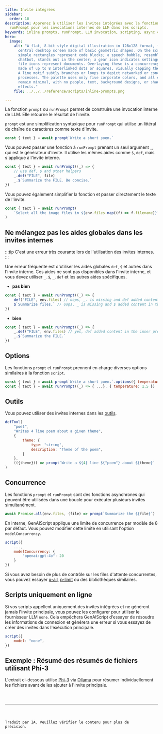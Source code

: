 ```yaml
---
title: Invite intégrées
sidebar:
  order: 10
description: Apprenez à utiliser les invites intégrées avec la fonction
  runPrompt pour les invocations internes de LLM dans les scripts.
keywords: inline prompts, runPrompt, LLM invocation, scripting, async calls
hero:
  image:
    alt: "A flat, 8-bit style digital illustration in 128x128 format, featuring a
      central desktop screen made of basic geometric shapes. On the screen:
      simple rectangles represent code blocks; a speech bubble, resembling a
      chatbot, stands out in the center; a gear icon indicates settings; stacked
      file icons represent documents. Overlaying these is a concurrency diagram
      made of up to 8 interlinked dots or squares, visually capping the series.
      A line motif subtly branches or loops to depict networked or concurrent
      processes. The palette uses only five corporate colors, and all components
      remain minimal, with no people, text, background designs, or shading
      effects."
    file: ../../../reference/scripts/inline-prompts.png

---
```



La fonction `prompt` ou `runPrompt` permet de construire une invocation interne de LLM. Elle retourne le résultat de l'invite.

<YouTube id="https://youtu.be/lnjvPVXgC9k" posterQuality="high" />

`prompt` est une simplification syntaxique pour `runPrompt` qui utilise un littéral de chaîne de caractères comme texte d'invite.

```js
const { text } = await prompt`Write a short poem.`
```

Vous pouvez passer une fonction à `runPrompt` prenant un seul argument `_`, qui est le générateur d'invite.
Il utilise les mêmes aides comme `$`, `def`, mais s'applique à l'invite interne.

```js
const { text } = await runPrompt((_) => {
    // use def, $ and other helpers
    _.def("FILE", file)
    _.$`Summarize the FILE. Be concise.`
})
```

Vous pouvez également simplifier la fonction et passer directement le texte de l'invite.

```js
const { text } = await runPrompt(
    `Select all the image files in ${env.files.map((f) => f.filename)}`
)
```

## Ne mélangez pas les aides globales dans les invites internes

:::tip
C'est une erreur très courante lors de l'utilisation des invites internes.
:::

Une erreur fréquente est d'utiliser les aides globales `def`, `$` et autres dans l'invite interne.
Ces aides ne sont pas disponibles dans l'invite interne, et vous devez utiliser `_.$`, `_.def` et les autres aides spécifiques.

* **pas bien**

```js "def"
const { text } = await runPrompt((_) => {
    def("FILE", env.files) // oops, _. is missing and def added content in the main prompt
    $`Summarize files.` // oops, _ is missing and $ added content in the main prompt
})
```

* **bien**

```js "_.def"
const { text } = await runPrompt((_) => {
    _.def("FILE", env.files) // yes, def added content in the inner prompt
    _.$`Summarize the FILE.`
})
```

## Options

Les fonctions `prompt` et `runPrompt` prennent en charge diverses options similaires à la fonction `script`.

```js
const { text } = await prompt`Write a short poem.`.options({ temperature: 1.5 })
const { text } = await runPrompt((_) => { ...}, { temperature: 1.5 })
```

## Outils

Vous pouvez utiliser des invites internes dans les [outils](../../../reference/reference/scripts/tools/).

```js
defTool(
    "poet",
    "Writes 4 line poem about a given theme",
    {
        theme: {
            type: "string",
            description: "Theme of the poem",
        }
    },
    (({theme})) => prompt`Write a ${4} line ${"poem"} about ${theme}`
)
```

## Concurrence

Les fonctions `prompt` et `runPrompt` sont des fonctions asynchrones qui peuvent être utilisées dans une boucle pour exécuter plusieurs invites simultanément.

```js
await Promise.all(env.files, (file) => prompt`Summarize the ${file}`)
```

En interne, GenAIScript applique une limite de concurrence par modèle de 8 par défaut. Vous pouvez modifier cette limite en utilisant l'option `modelConcurrency`.

```js "modelConcurrency"
script({
    ...,
    modelConcurrency: {
        "openai:gpt-4o": 20
    }
})
```

Si vous avez besoin de plus de contrôle sur les files d'attente concurrentes,
vous pouvez essayer [p-all](https://www.npmjs.com/package/p-all),
[p-limit](https://www.npmjs.com/package/p-limit) ou des bibliothèques similaires.

## Scripts uniquement en ligne

Si vos scripts appellent uniquement des invites intégrées et ne génèrent jamais l'invite principale, vous pouvez les configurer pour utiliser le fournisseur LLM `none`.
Cela empêchera GenAIScript d'essayer de résoudre les informations de connexion et générera une erreur si vous essayez de créer des invites dans l'exécution principale.

```js
script({
    model: "none",
})
```

## Exemple : Résumé des résumés de fichiers utilisant Phi-3

L'extrait ci-dessous utilise [Phi-3](https://azure.microsoft.com/en-us/blog/introducing-phi-3-redefining-whats-possible-with-slms/)
via [Ollama](https://ollama.com/) pour résumer individuellement les fichiers avant de les ajouter à l'invite principale.

<Code code={summaryOfSummaryPhi3} wrap={true} lang="js" />

<hr />

Traduit par IA. Veuillez vérifier le contenu pour plus de précision.
